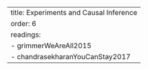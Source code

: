 ---
title: Experiments and Causal Inference
order: 6
readings:
  - grimmerWeAreAll2015
  - chandrasekharanYouCanStay2017
---